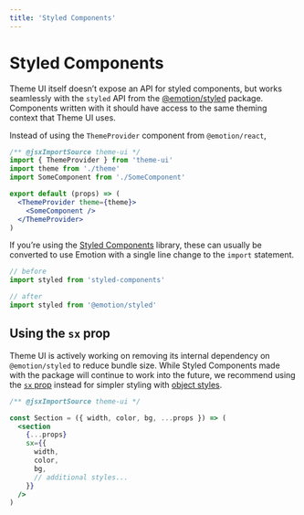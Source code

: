 ```yaml
---
title: 'Styled Components'
---
```


# Styled Components

Theme UI itself doesn’t expose an API for styled components, but works seamlessly with
the `styled` API from the [@emotion/styled][] package. Components written with it
should have access to the same theming context that Theme UI uses.

Instead of using the `ThemeProvider` component from `@emotion/react`,

```jsx
/** @jsxImportSource theme-ui */
import { ThemeProvider } from 'theme-ui'
import theme from './theme'
import SomeComponent from './SomeComponent'

export default (props) => (
  <ThemeProvider theme={theme}>
    <SomeComponent />
  </ThemeProvider>
)
```

If you’re using the [Styled Components][] library, these can usually be converted to use Emotion
with a single line change to the `import` statement.

```js
// before
import styled from 'styled-components'
```

```js
// after
import styled from '@emotion/styled'
```

[@emotion/styled]: https://emotion.sh/docs/styled
[styled components]: https://styled-components.com

## Using the `sx` prop

Theme UI is actively working on removing its internal dependency on `@emotion/styled` to reduce bundle size.
While Styled Components made with the package will continue to work into the future, we recommend using the
[`sx` prop](/sx-prop) instead for simpler styling with [object styles](/guides/object-styles).

```jsx
/** @jsxImportSource theme-ui */

const Section = ({ width, color, bg, ...props }) => (
  <section
    {...props}
    sx={{
      width,
      color,
      bg,
      // additional styles...
    }}
  />
)
```
